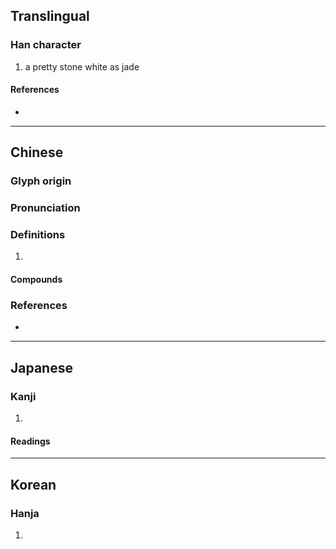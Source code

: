 {{character info}}
==Translingual==

===Han character===
{{Han char|rn=96|rad=玉|as=05|sn=9|four=11120|canj=MGMNR|ids=⿰𤣩可}}

# a pretty stone white as jade

====References====
* {{Han ref|kx=0729.120|dkj=20906|dj=1141.040|hdz=21105.180|uh=73C2|ud=29634|bh=CFC8|bd=53192}}


----

==Chinese==
{{zh-forms}}

===Glyph origin===
{{Han etym}}

===Pronunciation===
{{zh-pron
|m=kē
|c=o1,ngo1
|mc=y
|oc=y
|cat=
}}

===Definitions===
{{zh-hanzi}}

# {{rfdef|zh}}

====Compounds====
{{zh-der|珂里|珂雪|玉珂|珂羅版|鳴珂巷}}

===References===
* {{R:yue:mfccd}}

----

==Japanese==

===Kanji===
{{ja-kanji|grade=|rs=玉05}}

# {{rfdef|ja|sort=玉05}}

====Readings====
{{ja-readings
|on=か
|kun=くつわがい, くつわ
}}

----

==Korean==

===Hanja===
{{ko-hanja|hangeul=가|eumhun=|rv=ga|mr=ka|y=ka}}

# {{rfdef|ko|sort=玉05}}